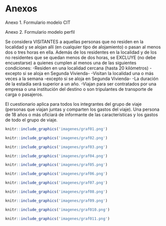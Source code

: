 # **Anexos** {-}

Anexo 1. Formulario modelo CIT

Anexo 2. Formulario modelo perfil

Se considera VISITANTES a aquellas personas que no residen en la localidad  y se alojan allí (en cualquier tipo de alojamiento) o pasan al menos dos o tres horas en ella. Además de los residentes en la localidad y de los no residentes que se quedan menos de dos horas, se EXCLUYE (no debe encuestarse) a quienes cumplen al menos una de las siguientes condiciones:
-Residen en una localidad cercana (hasta 20 kilómetros) -excepto si se aloja en Segunda Vivienda-
-Visitan la localidad una o más veces a la semana -excepto si se aloja en Segunda Vivienda-
-La duración de la estadía será superior a un año.
-Viajan para ser contratados por una empresa o una institución del destino o son tripulantes de transporte de carga o pasajeros.
 
El cuestionario aplica para todos los integrantes del grupo de viaje (personas que viajan juntas y comparten los gastos del viaje). 
Una persona de 18 años o más oficiará de informante de las características y los gastos de todo el grupo de viaje.

```r
knitr::include_graphics('imagenes/graf01.png')
```

```r
knitr::include_graphics('imagenes/graf02.png')
```

```r
knitr::include_graphics('imagenes/graf03.png')
```

```r
knitr::include_graphics('imagenes/graf04.png')
```

```r
knitr::include_graphics('imagenes/graf05.png')
```

```r
knitr::include_graphics('imagenes/graf06.png')
```

```r
knitr::include_graphics('imagenes/graf07.png')
```

```r
knitr::include_graphics('imagenes/graf08.png')
```

```r
knitr::include_graphics('imagenes/graf09.png')
```

```r
knitr::include_graphics('imagenes/graf010.png')
```

```r
knitr::include_graphics('imagenes/graf011.png')
```